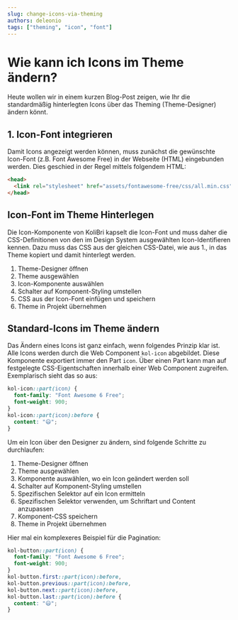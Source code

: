 ```yaml
---
slug: change-icons-via-theming
authors: deleonio
tags: ["theming", "icon", "font"]
---
```



# Wie kann ich Icons im Theme ändern?

Heute wollen wir in einem kurzen Blog-Post zeigen, wie Ihr die standardmäßig hinterlegten Icons über das Theming (Theme-Designer) ändern könnt.

## 1. Icon-Font integrieren

Damit Icons angezeigt werden können, muss zunächst die gewünschte Icon-Font (z.B. Font Awesome Free) in der Webseite (HTML) eingebunden werden. Dies geschied in der Regel mittels folgendem HTML:

```html
<head>
  <link rel="stylesheet" href="assets/fontawesome-free/css/all.min.css" />
</head>
```

## Icon-Font im Theme Hinterlegen

Die Icon-Komponente von KoliBri kapselt die Icon-Font und muss daher die CSS-Definitionen von den im Design System ausgewählten Icon-Identifieren kennen.
Dazu muss das CSS aus der gleichen CSS-Datei, wie aus 1., in das Theme kopiert und damit hinterlegt werden.

1. Theme-Designer öffnen
2. Theme ausgewählen
3. Icon-Komponente auswählen
4. Schalter auf Komponent-Styling umstellen
5. CSS aus der Icon-Font einfügen und speichern
6. Theme in Projekt übernehmen

## Standard-Icons im Theme ändern

Das Ändern eines Icons ist ganz einfach, wenn folgendes Prinzip klar ist. Alle Icons werden durch die Web Component `kol-icon` abgebildet. Diese Komponente
exportiert immer den Part `icon`. Über einen Part kann man auf festgelegte CSS-Eigentschaften innerhalb einer Web Component zugreifen. Exemplarisch sieht das
so aus:

```css
kol-icon::part(icon) {
  font-family: "Font Awesome 6 Free";
  font-weight: 900;
}
kol-icon::part(icon):before {
  content: "😃";
}
```

Um ein Icon über den Designer zu ändern, sind folgende Schritte zu durchlaufen:

1. Theme-Designer öffnen
2. Theme ausgewählen
3. Komponente auswählen, wo ein Icon geändert werden soll
4. Schalter auf Komponent-Styling umstellen
5. Spezifischen Selektor auf ein Icon ermitteln
6. Spezifischen Selektor verwenden, um Schriftart und Content anzupassen
7. Komponent-CSS speichern
8. Theme in Projekt übernehmen

Hier mal ein komplexeres Beispiel für die Pagination:

```css
kol-button::part(icon) {
  font-family: "Font Awesome 6 Free";
  font-weight: 900;
}
kol-button.first::part(icon):before,
kol-button.previous::part(icon):before,
kol-button.next::part(icon):before,
kol-button.last::part(icon):before {
  content: "😃";
}
```
